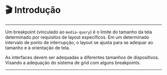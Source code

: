 
<Meta title="Foundations/Breakpoints/🎬 Introdução 🎬" />

# 🎬 Introdução

---

Um breakpoint (vinculado ao `media-query`) é o limite do tamanho da tela
determinado por requisitos de layout específicos.
Em um determinado intervalo de ponto de interrupção,
o layout se ajusta para se adequar ao tamanho e à orientação de tela.

As interfaces devem ser adequadas a diferentes tamanhos de dispositivos.
Visando a adequação do sistema de grid com alguns breakpoints.

---

